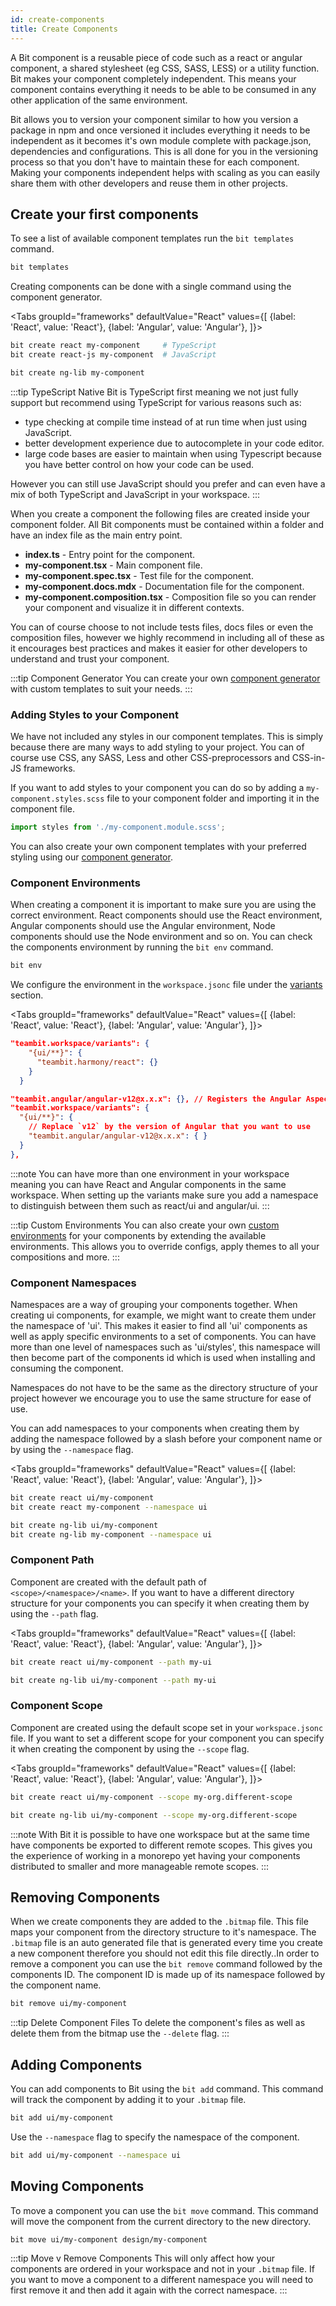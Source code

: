 ```yaml
---
id: create-components
title: Create Components
---
```



A Bit component is a reusable piece of code such as a react or angular component, a shared stylesheet (eg CSS, SASS, LESS) or a utility function. Bit makes your component completely independent. This means your component contains everything it needs to be able to be consumed in any other application of the same environment.

Bit allows you to version your component similar to how you version a package in npm and once versioned it includes everything it needs to be independent as it becomes it's own module complete with package.json, dependencies and configurations. This is all done for you in the versioning process so that you don't have to maintain these for each component. Making your components independent helps with scaling as you can easily share them with other developers and reuse them in other projects.

## Create your first components

To see a list of available component templates run the `bit templates` command.

```bash
bit templates
```

Creating components can be done with a single command using the component generator.

<Tabs
groupId="frameworks"
defaultValue="React"
values={[
{label: 'React', value: 'React'},
{label: 'Angular', value: 'Angular'},
]}>
<TabItem value="React">

```bash
bit create react my-component     # TypeScript
bit create react-js my-component  # JavaScript
```

  </TabItem>
  <TabItem value="Angular">

```bash
bit create ng-lib my-component
```

  </TabItem>
</Tabs>

:::tip TypeScript Native
Bit is TypeScript first meaning we not just fully support but recommend using TypeScript for various reasons such as:

- type checking at compile time instead of at run time when just using JavaScript.
- better development experience due to autocomplete in your code editor.
- large code bases are easier to maintain when using Typescript because you have better control on how your code can be used.

However you can still use JavaScript should you prefer and can even have a mix of both TypeScript and JavaScript in your workspace.
:::

When you create a component the following files are created inside your component folder. All Bit components must be contained within a folder and have an index file as the main entry point.

- **index.ts** - Entry point for the component.
- **my-component.tsx** - Main component file.
- **my-component.spec.tsx** - Test file for the component.
- **my-component.docs.mdx** - Documentation file for the component.
- **my-component.composition.tsx** - Composition file so you can render your component and visualize it in different contexts.

You can of course choose to not include tests files, docs files or even the composition files, however we highly recommend in including all of these as it encourages best practices and makes it easier for other developers to understand and trust your component.

:::tip Component Generator
You can create your own [component generator](/) with custom templates to suit your needs.
:::

### Adding Styles to your Component

We have not included any styles in our component templates. This is simply because there are many ways to add styling to your project. You can of course use CSS, any SASS, Less and other CSS-preprocessors and CSS-in-JS frameworks.

If you want to add styles to your component you can do so by adding a `my-component.styles.scss` file to your component folder and importing it in the component file.

```ts
import styles from './my-component.module.scss';
```

You can also create your own component templates with your preferred styling using our [component generator](/).

### Component Environments

When creating a component it is important to make sure you are using the correct environment. React components should use the React environment, Angular components should use the Angular environment, Node components should use the Node environment and so on. You can check the components environment by running the `bit env` command.

```bash
bit env
```

We configure the environment in the `workspace.jsonc` file under the [variants](/) section.

<Tabs
groupId="frameworks"
defaultValue="React"
values={[
{label: 'React', value: 'React'},
{label: 'Angular', value: 'Angular'},
]}>
<TabItem value="React">

```json title="workspace.jsonc"
"teambit.workspace/variants": {
    "{ui/**}": {
      "teambit.harmony/react": {}
    }
  }
```

  </TabItem>
  <TabItem value="Angular">

```json title="workspace.jsonc"
"teambit.angular/angular-v12@x.x.x": {}, // Registers the Angular Aspect
"teambit.workspace/variants": {
  "{ui/**}": {
    // Replace `v12` by the version of Angular that you want to use
    "teambit.angular/angular-v12@x.x.x": { }
  }
},
```

  </TabItem>
</Tabs>

:::note
You can have more than one environment in your workspace meaning you can have React and Angular components in the same workspace. When setting up the variants make sure you add a namespace to distinguish between them such as react/ui and angular/ui.
:::

:::tip Custom Environments
You can also create your own [custom environments](/) for your components by extending the available environments. This allows you to override configs, apply themes to all your compositions and more.
:::

### Component Namespaces

Namespaces are a way of grouping your components together. When creating ui components, for example, we might want to create them under the namespace of 'ui'. This makes it easier to find all 'ui' components as well as apply specific environments to a set of components. You can have more than one level of namespaces such as 'ui/styles', this namespace will then become part of the components id which is used when installing and consuming the component.

Namespaces do not have to be the same as the directory structure of your project however we encourage you to use the same structure for ease of use.

You can add namespaces to your components when creating them by adding the namespace followed by a slash before your component name or by using the `--namespace` flag.

<Tabs
groupId="frameworks"
defaultValue="React"
values={[
{label: 'React', value: 'React'},
{label: 'Angular', value: 'Angular'},
]}>
<TabItem value="React">

```bash
bit create react ui/my-component
bit create react my-component --namespace ui
```

  </TabItem>
  <TabItem value="Angular">

```bash
bit create ng-lib ui/my-component
bit create ng-lib my-component --namespace ui
```

  </TabItem>
</Tabs>

### Component Path

Component are created with the default path of `<scope>/<namespace>/<name>`. If you want to have a different directory structure for your components you can specify it when creating them by using the `--path` flag.

<Tabs
groupId="frameworks"
defaultValue="React"
values={[
{label: 'React', value: 'React'},
{label: 'Angular', value: 'Angular'},
]}>
<TabItem value="React">

```bash
bit create react ui/my-component --path my-ui
```

  </TabItem>
  <TabItem value="Angular">

```bash
bit create ng-lib ui/my-component --path my-ui
```

  </TabItem>
</Tabs>

### Component Scope

Component are created using the default scope set in your `workspace.jsonc` file. If you want to set a different scope for your component you can specify it when creating the component by using the `--scope` flag.

<Tabs
groupId="frameworks"
defaultValue="React"
values={[
{label: 'React', value: 'React'},
{label: 'Angular', value: 'Angular'},
]}>
<TabItem value="React">

```bash
bit create react ui/my-component --scope my-org.different-scope
```

  </TabItem>
  <TabItem value="Angular">

```bash
bit create ng-lib ui/my-component --scope my-org.different-scope
```

  </TabItem>
</Tabs>

:::note
With Bit it is possible to have one workspace but at the same time have components be exported to different remote scopes. This gives you the experience of working in a monorepo yet having your components distributed to smaller and more manageable remote scopes.
:::

## Removing Components

When we create components they are added to the `.bitmap` file. This file maps your component from the directory structure to it's namespace. The `.bitmap` file is an auto generated file that is generated every time you create a new component therefore you should not edit this file directly..In order to remove a component you can use the `bit remove` command followed by the components ID. The component ID is made up of its namespace followed by the component name.

```bash
bit remove ui/my-component
```

:::tip Delete Component Files
To delete the component's files as well as delete them from the bitmap use the `--delete` flag.
:::

## Adding Components

You can add components to Bit using the `bit add` command. This command will track the component by adding it to your `.bitmap` file.

```bash
bit add ui/my-component
```

Use the `--namespace` flag to specify the namespace of the component.

```bash
bit add ui/my-component --namespace ui
```

## Moving Components

To move a component you can use the `bit move` command. This command will move the component from the current directory to the new directory.

```bash
bit move ui/my-component design/my-component
```

:::tip Move v Remove Components
This will only affect how your components are ordered in your workspace and not in your `.bitmap` file. If you want to move a component to a different namespace you will need to first remove it and then add it again with the correct namespace.
:::
